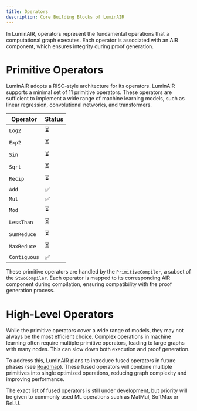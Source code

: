 ```yaml
---
title: Operators
description: Core Building Blocks of LuminAIR
---
```


In LuminAIR, operators represent the fundamental operations that a computational graph executes. 
Each operator is associated with an AIR component, which ensures integrity during proof generation. 

# Primitive Operators

LuminAIR adopts a RISC-style architecture for its operators.
LuminAIR supports a minimal set of 11 primitive operators. 
These operators are sufficient to implement a wide range of machine learning models, such as linear regression, convolutional networks, and transformers.

| Operator     | Status |
| ------------ | ------ |
| `Log2`       | ⏳     |
| `Exp2`       | ⏳     |
| `Sin`        | ⏳     |
| `Sqrt`       | ⏳     |
| `Recip`      | ⏳     |
| `Add`        | ✅     |
| `Mul`        | ✅     |
| `Mod`        | ⏳     |
| `LessThan`   | ⏳     |
| `SumReduce`  | ⏳     |
| `MaxReduce`  | ⏳     |
| `Contiguous` | ✅     |

These primitive operators are handled by the `PrimitiveCompiler`, a subset of the `StwoCompiler`.
Each operator is mapped to its corresponding AIR component during compilation, ensuring compatibility with the proof generation process.

# High-Level Operators
While the primitive operators cover a wide range of models, they may not always be the most efficient choice. 
Complex operations in machine learning often require multiple primitive operators, leading to large graphs with many nodes. This can slow down both execution and proof generation.

To address this, LuminAIR plans to introduce fused operators in future phases (see [Roadmap](/more/roadmap)). 
These fused operators will combine multiple primitives into single optimized operations, reducing graph complexity and improving performance.

The exact list of fused operators is still under development, but priority will be given to commonly used ML operations such as MatMul, SoftMax or ReLU.